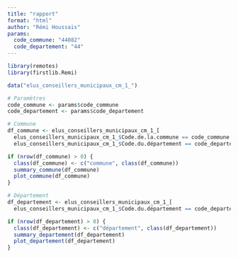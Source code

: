 ```yaml
---
title: "rapport"
format: "html"
author: "Rémi Houssais"
params: 
  code_commune: "44082"
  code_departement: "44"
---
```


```r
library(remotes)
library(firstlib.Remi)

data("elus_conseillers_municipaux_cm_1_")

# Paramètres
code_commune <- params$code_commune
code_departement <- params$code_departement

# Commune
df_commune <- elus_conseillers_municipaux_cm_1_[
  elus_conseillers_municipaux_cm_1_$Code.de.la.commune == code_commune & 
  elus_conseillers_municipaux_cm_1_$Code.du.département == code_departement, ]

if (nrow(df_commune) > 0) {
  class(df_commune) <- c("commune", class(df_commune))
  summary_commune(df_commune)
  plot_commune(df_commune)
}

# Département
df_departement <- elus_conseillers_municipaux_cm_1_[
  elus_conseillers_municipaux_cm_1_$Code.du.département == code_departement, ]

if (nrow(df_departement) > 0) {
  class(df_departement) <- c("département", class(df_departement))
  summary_departement(df_departement)
  plot_departement(df_departement)
}

```
